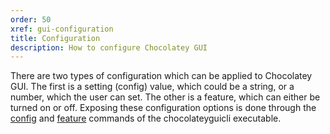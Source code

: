 ```yaml
---
order: 50
xref: gui-configuration
title: Configuration
description: How to configure Chocolatey GUI
---
```


There are two types of configuration which can be applied to Chocolatey GUI.  The first is a setting (config) value, which could be a string, or a number, which the user can set.  The other is a feature, which can either be turned on or off.  Exposing these configuration options is done through the [config]() and [feature]() commands of the chocolateyguicli executable.